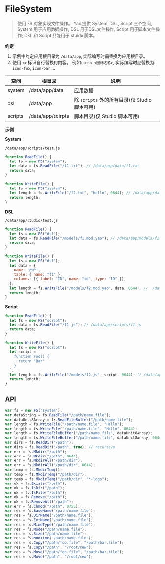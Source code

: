 # FileSystem

<blockquote>
  使用 FS 对象实现文件操作。 Yao 提供 System, DSL, Script 三个空间, System
  用于应用数据操作, DSL 用于DSL文件操作, Script 用于脚本文件操作; DSL 和 Script
  只能用于 stuido 脚本。
</blockquote>

**约定**

1. 示例中约定应用根目录为 `/data/app`, 实际编写时需替换为应用根目录。
2. 使用 `<>` 标识自行替换的内容。 例如: `icon-<图标名称>`, 实际编写时应替换为: `icon-foo`, `icon-bar` ...

| 空间    | 根目录            | 说明                                          |
| ------- | ----------------- | --------------------------------------------- |
| system  | /data/app/data    | 应用数据                                      |
| dsl     | /data/app         | 除 `scripts` 外的所有目录(仅 Studio 脚本可用) |
| scripts | /data/app/scirpts | 脚本目录(仅 Studio 脚本可用)                  |

**示例**

**System**

`/data/app/scripts/test.js`

```javascript
function ReadFile() {
  let fs = new FS("system");
  let data = fs.ReadFile("/f1.txt"); // /data/app/data/f1.txt
  return data;
}

function WriteFile() {
  let fs = new FS("system");
  let length = fs.WriteFile("/f2.txt", "hello", 0644); // /data/app/data/f2.txt
  return length;
}
```

**DSL**

`/data/app/studio/test.js`

```javascript
function ReadFile() {
  let fs = new FS("dsl");
  let data = fs.ReadFile("/models/f1.mod.yao"); // /data/app/models/f1.mod.yao
  return data;
}

function WriteFile() {
  let fs = new FS("dsl");
  let data = {
    name: "用户",
    table: { name: "f1" },
    columns: [{ label: "ID", name: "id", type: "ID" }],
  };
  let length = fs.WriteFile("/models/f2.mod.yao", data, 0644); //  /data/app/models/f2.mod.yao
  return length;
}
```

**Script**

```javascript
function ReadFile() {
  let fs = new FS("script");
  let data = fs.ReadFile("/f1.js"); // /data/app/scripts/f1.js
  return data;
}

function WriteFile() {
  let fs = new FS("script");
  let script = `
    function Foo() {
      return "Bar"
    }
  `;
  let length = fs.WriteFile("/models/f2.js", script, 0644); // /data/app/scripts/f2.js
  return length;
}
```

## API

```javascript
var fs = new FS("system");
var dataString = fs.ReadFile("/path/name.file");
var dataUnit8Array = fs.ReadFileBuffer("/path/name.file");
var length = fs.WriteFile("/path/name.file", "Hello");
var length = fs.WriteFile("/path/name.file", "Hello", 0644);
var length = fs.WriteFileBuffer("/path/name.file", dataUnit8Array);
var length = fs.WriteFileBuffer("/path/name.file", dataUnit8Array, 0644);
var dirs = fs.ReadDir("/path");
var dirs = fs.ReadDir("/path", true); // recursive
var err = fs.Mkdir("/path");
var err = fs.Mkdir("/path", 0644);
var err = fs.MkdirAll("/path/dir");
var err = fs.MkdirAll("/path/dir", 0644);
var temp = fs.MkdirTemp();
var temp = fs.MkdirTemp("/path/dir");
var temp = fs.MkdirTemp("/path/dir", "*-logs");
var ok = fs.Exists("/path");
var ok = fs.IsDir("/path");
var ok = fs.IsFile("/path");
var ok = fs.Remove("/path");
var ok = fs.RemoveAll("/path");
var err = fs.Chmod("/path", 0755);
var res = fs.BaseName("/path/name.file");
var res = fs.DirName("/path/name.file");
var res = fs.ExtName("/path/name.file");
var res = fs.MimeType("/path/name.file");
var res = fs.Mode("/path/name.file");
var res = fs.Size("/path/name.file");
var res = fs.ModTime("/path/name.file");
var res = fs.Copy("/path/foo.file", "/path/bar.file");
var res = fs.Copy("/path", "/root/new");
var res = fs.Move("/path/foo.file", "/path/bar.file");
var res = fs.Move("/path", "/root/new");
```

